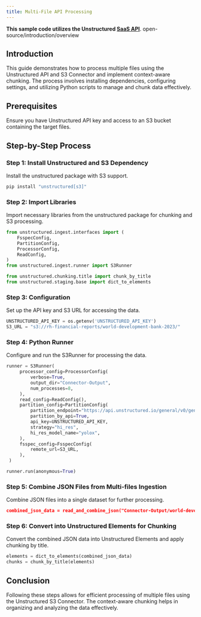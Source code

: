 ```yaml
---
title: Multi-File API Processing 
---
```

**This sample code utilizes the Unstructured [SaaS API](api-reference/api-services/overview "SaaS API")**.
open-source/introduction/overview
## Introduction

This guide demonstrates how to process multiple files using the Unstructured API and S3 Connector and implement context-aware chunking. The process involves installing dependencies, configuring settings, and utilizing Python scripts to manage and chunk data effectively.

## Prerequisites

Ensure you have Unstructured API key and access to an S3 bucket containing the target files.

## Step-by-Step Process

### Step 1: Install Unstructured and S3 Dependency

Install the unstructured package with S3 support.

```bash
pip install "unstructured[s3]"

```


### Step 2: Import Libraries

Import necessary libraries from the unstructured package for chunking and S3 processing.

```python
from unstructured.ingest.interfaces import (
    FsspecConfig,
    PartitionConfig,
    ProcessorConfig,
    ReadConfig,
)
from unstructured.ingest.runner import S3Runner

from unstructured.chunking.title import chunk_by_title
from unstructured.staging.base import dict_to_elements

```


### Step 3: Configuration

Set up the API key and S3 URL for accessing the data.

```python
UNSTRUCTURED_API_KEY = os.getenv('UNSTRUCTURED_API_KEY')
S3_URL = "s3://rh-financial-reports/world-development-bank-2023/"

```


### Step 4: Python Runner

Configure and run the S3Runner for processing the data.

```python
runner = S3Runner(
     processor_config=ProcessorConfig(
         verbose=True,
         output_dir="Connector-Output",
         num_processes=8,
     ),
     read_config=ReadConfig(),
     partition_config=PartitionConfig(
         partition_endpoint="https://api.unstructured.io/general/v0/general",
         partition_by_api=True,
         api_key=UNSTRUCTURED_API_KEY,
         strategy="hi_res",
         hi_res_model_name="yolox",
     ),
     fsspec_config=FsspecConfig(
         remote_url=S3_URL,
     ),
 )

runner.run(anonymous=True)

```


### Step 5: Combine JSON Files from Multi-files Ingestion

Combine JSON files into a single dataset for further processing.

```json
combined_json_data = read_and_combine_json("Connector-Output/world-development-bank-2023")

```


### Step 6: Convert into Unstructured Elements for Chunking

Convert the combined JSON data into Unstructured Elements and apply chunking by title.

```python
elements = dict_to_elements(combined_json_data)
chunks = chunk_by_title(elements)

```


## Conclusion

Following these steps allows for efficient processing of multiple files using the Unstructured S3 Connector. The context-aware chunking helps in organizing and analyzing the data effectively.